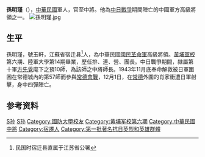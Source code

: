 {{Unreferenced|time=2020-09-14T01:06:43+00:00}}
'''孫明瑾'''（{{bd|||1943年|catIdx=S}}），[[中華民國|中華民國]]軍人，官至中將。他為[[中国抗日战争|中日戰爭]]期間陣亡的中國軍方高級將領之一。
[[File:孫明瑾.jpg|thumb]]
==生平==
孫明瑾，號玉軒，江蘇省宿迁县<ref>民国时宿迁县直属于江苏省公署</ref>人，為中華民國[[國民革命軍|國民革命軍]]高級將領。[[黃埔軍校|黃埔軍校]]第六期、陸軍大學第14期畢業，歷任排、連、營、團長。中日戰爭期間，隸屬第十軍[[方先覺|方先覺]]麾下之預10師，為該師之中將師長。1943年11月底奉命解救被日軍圍困在常德城內的第57師而參與[[常德會戰|常德會戰]]，12月1日，在[[常德|常德]]外圍的肖家衝遭日軍射擊，身中四彈陣亡。

==参考资料==
{{Reflist}}
{{DEFAULTSORT:Sun孫}}
[[Category:中国抗日战争牺牲者|S孙]]
[[Category:中華民國大陸時期軍事人物|S孙]]
[[Category:國防大學校友|Category:國防大學校友]]
[[Category:黄埔军校第六期|Category:黄埔军校第六期]]
[[Category:中華民國中將|Category:中華民國中將]]
[[Category:宿遷人|Category:宿遷人]]
[[Category:第一批著名抗日英烈和英雄群體|Category:第一批著名抗日英烈和英雄群體]]